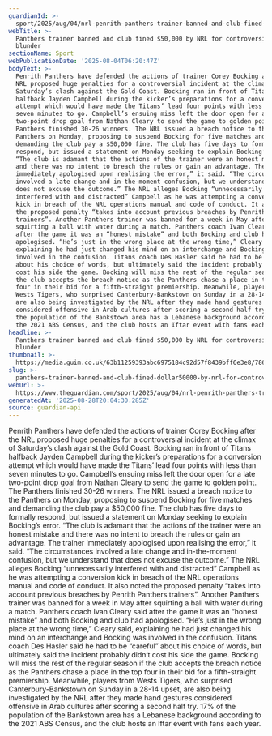 ```yaml
---
guardianId: >-
  sport/2025/aug/04/nrl-penrith-panthers-trainer-banned-and-club-fined-nrl-for-controversial-blunder
webTitle: >-
  Panthers trainer banned and club fined $50,000 by NRL for controversial
  blunder
sectionName: Sport
webPublicationDate: '2025-08-04T06:20:47Z'
bodyText: >-
  Penrith Panthers have defended the actions of trainer Corey Bocking after the
  NRL proposed huge penalties for a controversial incident at the climax of
  Saturday’s clash against the Gold Coast. Bocking ran in front of Titans
  halfback Jayden Campbell during the kicker’s preparations for a conversion
  attempt which would have made the Titans’ lead four points with less than
  seven minutes to go. Campbell’s ensuing miss left the door open for a late
  two-point drop goal from Nathan Cleary to send the game to golden point. The
  Panthers finished 30-26 winners. The NRL issued a breach notice to the
  Panthers on Monday, proposing to suspend Bocking for five matches and
  demanding the club pay a $50,000 fine. The club has five days to formally
  respond, but issued a statement on Monday seeking to explain Bocking’s error.
  “The club is adamant that the actions of the trainer were an honest mistake
  and there was no intent to breach the rules or gain an advantage. The trainer
  immediately apologised upon realising the error,” it said. “The circumstances
  involved a late change and in-the-moment confusion, but we understand that
  does not excuse the outcome.” The NRL alleges Bocking “unnecessarily
  interfered with and distracted” Campbell as he was attempting a conversion
  kick in breach of the NRL operations manual and code of conduct. It also noted
  the proposed penalty “takes into account previous breaches by Penrith Panthers
  trainers”. Another Panthers trainer was banned for a week in May after
  squirting a ball with water during a match. Panthers coach Ivan Cleary said
  after the game it was an “honest mistake” and both Bocking and club had
  apologised. “He’s just in the wrong place at the wrong time,” Cleary said,
  explaining he had just changed his mind on an interchange and Bocking was
  involved in the confusion. Titans coach Des Hasler said he had to be “careful”
  about his choice of words, but ultimately said the incident probably didn’t
  cost his side the game. Bocking will miss the rest of the regular season if
  the club accepts the breach notice as the Panthers chase a place in the top
  four in their bid for a fifth-straight premiership. Meanwhile, players from
  Wests Tigers, who surprised Canterbury-Bankstown on Sunday in a 28-14 upset,
  are also being investigated by the NRL after they made hand gestures
  considered offensive in Arab cultures after scoring a second half try. 17% of
  the population of the Bankstown area has a Lebanese background according to
  the 2021 ABS Census, and the club hosts an Iftar event with fans each year.
headline: >-
  Panthers trainer banned and club fined $50,000 by NRL for controversial
  blunder
thumbnail: >-
  https://media.guim.co.uk/63b11259393abc6975184c92d57f8439bff6e3e8/786_0_5690_4552/500.jpg
slug: >-
  panthers-trainer-banned-and-club-fined-dollar50000-by-nrl-for-controversial-blunder
webUrl: >-
  https://www.theguardian.com/sport/2025/aug/04/nrl-penrith-panthers-trainer-banned-and-club-fined-nrl-for-controversial-blunder
generatedAt: '2025-08-28T20:04:30.285Z'
source: guardian-api
---
```

Penrith Panthers have defended the actions of trainer Corey Bocking after the NRL proposed huge penalties for a controversial incident at the climax of Saturday’s clash against the Gold Coast. Bocking ran in front of Titans halfback Jayden Campbell during the kicker’s preparations for a conversion attempt which would have made the Titans’ lead four points with less than seven minutes to go. Campbell’s ensuing miss left the door open for a late two-point drop goal from Nathan Cleary to send the game to golden point. The Panthers finished 30-26 winners. The NRL issued a breach notice to the Panthers on Monday, proposing to suspend Bocking for five matches and demanding the club pay a $50,000 fine. The club has five days to formally respond, but issued a statement on Monday seeking to explain Bocking’s error. “The club is adamant that the actions of the trainer were an honest mistake and there was no intent to breach the rules or gain an advantage. The trainer immediately apologised upon realising the error,” it said. “The circumstances involved a late change and in-the-moment confusion, but we understand that does not excuse the outcome.” The NRL alleges Bocking “unnecessarily interfered with and distracted” Campbell as he was attempting a conversion kick in breach of the NRL operations manual and code of conduct. It also noted the proposed penalty “takes into account previous breaches by Penrith Panthers trainers”. Another Panthers trainer was banned for a week in May after squirting a ball with water during a match. Panthers coach Ivan Cleary said after the game it was an “honest mistake” and both Bocking and club had apologised. “He’s just in the wrong place at the wrong time,” Cleary said, explaining he had just changed his mind on an interchange and Bocking was involved in the confusion. Titans coach Des Hasler said he had to be “careful” about his choice of words, but ultimately said the incident probably didn’t cost his side the game. Bocking will miss the rest of the regular season if the club accepts the breach notice as the Panthers chase a place in the top four in their bid for a fifth-straight premiership. Meanwhile, players from Wests Tigers, who surprised Canterbury-Bankstown on Sunday in a 28-14 upset, are also being investigated by the NRL after they made hand gestures considered offensive in Arab cultures after scoring a second half try. 17% of the population of the Bankstown area has a Lebanese background according to the 2021 ABS Census, and the club hosts an Iftar event with fans each year.

